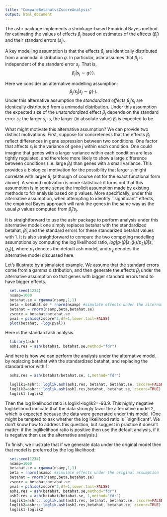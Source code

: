 ```yaml
---
title: "CompareBetahatvsZscoreAnalysis"
output: html_document
---
```


The ashr package implements a shrinkage-based Empirical Bayes
method for estimating the values of effects $\beta_j$ based
on estimates of the effects ($\hat\beta_j$) and their standard errors ($s_j$).

A key modelling assumption is that the effects $\beta_j$ are identically distributed
from a unimodal distribution $g$. 
In particular, ashr assumes that $\beta_j$ is independent of the standard error $s_j$.
That is,
$$\beta_j | s_j \sim g(\cdot).$$

Here we consider an alternative modelling assumption:
$$\beta_j/s_j | s_j \sim g(\cdot).$$
Under this alternative assumption
the *standardized effects* $\beta_j/s_j$ are identically distributed from a unimodal
distribution. Under this assumption the expected size of the *unstandardized* effect $\beta_j$ depends on the standard error $s_j$: the larger $s_j$ is, the larger (in absolute value) $\beta_j$ is expected to be. 

What might motivate this alternative assumption? 
We can provide two distinct motivations. First, suppose for concreteness that the effects
$\beta_j$ reflect differences in gene expression between two conditions. One factor that affects
$s_j$ is the variance of gene $j$ within each condition. One could imagine that genes with a larger variance within each condition are less tightly regulated, and therefore more likely to show a large difference between conditions (i.e. large $\beta_j$) than genes with a small variance. This provides
a biological motivation for the possibility that larger $s_j$ might 
correlate with larger $\beta_j$ (although of course not for the exact functional form above).
A second motivation is more statistical: it turns out that this assumption is in some sense
the implicit assumption made by existing methods to fdr analysis based on p values. 
More specifically, under this alternative assumption, when 
attempting to identify ``significant" effects, the empirical Bayes approach will rank the genes 
in the same way as the usual $p$ values computed from $\hat\beta_j/s_j$.

It is straightforward to use the ashr package to perform analysis under this alternative model:
one simply replaces betahat with the standardized betahat, $\hat\beta_j$, and the standard errors
for these standarized betahat values with 1. It is also straightforward to compare
the two competing modelling assumptions by computing the log likelihood ratio, $log[p_1(\hat\beta | s, \hat g_1)/p_2(\hat\beta | s, \hat g_2)]$, where $p_1$ denotes the default ash model,
and $p_2$ denotes the alternative model discussed here.

Let's illustrate by a simulated example. We assume that the standard errors come
from a gamma distribution, and then generate the effects $\beta_j$ under the alternative assumption so that genes with bigger standard errors tend to have bigger effects.
```r
  set.seed(1234)
  nsamp=1000
  betahat.se = rgamma(nsamp,1,1)
  beta = betahat.se * rnorm(nsamp) #simulate effects under the alternative assumption 
  betahat = rnorm(nsamp,beta,betahat.se)
  zscore = betahat/betahat.se
  pval = pchisq(zscore^2,df=1,lower.tail=FALSE)
  plot(betahat, -log(pval))
```

Here is the standard ash analysis.
```r
  library(ashr)
  ash1.res = ash(betahat, betahat.se,method="fdr")
```

And here is how we can perform the analysis under the alternative model,
by replacing betahat with the standardized betahat, and replacing the standard error with 1:
```r
  ash2.res = ash(betahat/betahat.se, 1,method="fdr")
```


```r
  loglik1=ashr:::loglik.ash(ash1.res, betahat, betahat.se, zscore=FALSE) 
  loglik2=ashr:::loglik.ash(ash2.res,betahat, betahat.se, zscore=TRUE)
  loglik1-loglik2
```

Then the log likelihood ratio is loglik1-loglik2=-93.9. This highly negative
loglikelihood indicate that the data strongly favor 
the alternative model 2, which is expected because the data were generated under this model.
(One might be tempted to ask whether the log likelihood ratio is ``significant". We don't 
know how to address this question, but suggest in practice it doesn't matter: if the loglikelihood ratio is positive then use the default analysis, if it is negative then use the alternative analysis.)

To finish, we illustrate that if we generate data under the original model then that model
is preferred by the log likelihood:
```r
  set.seed(1234)
  nsamp=1000
  betahat.se = rgamma(nsamp,1,1)
  beta = rnorm(nsamp) #simulate effects under the original assumption 
  betahat = rnorm(nsamp,beta,betahat.se)
  zscore = betahat/betahat.se
  pval = pchisq(zscore^2,df=1,lower.tail=FALSE)
  ash1.res = ash(betahat, betahat.se,method="fdr")
  ash2.res = ash(betahat/betahat.se, 1,method="fdr")
  loglik1=ashr:::loglik.ash(ash1.res, betahat, betahat.se, zscore=FALSE) 
  loglik2=ashr:::loglik.ash(ash2.res,betahat, betahat.se, zscore=TRUE)
  loglik1-loglik2
```


